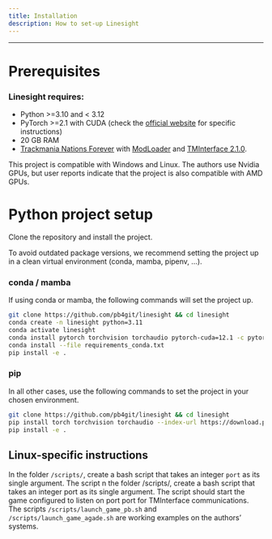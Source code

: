 ```yaml
---
title: Installation
description: How to set-up Linesight
---
```

--- 
# Prerequisites

### Linesight requires:
- Python >=3.10 and < 3.12
- PyTorch >=2.1 with CUDA (check the [official website](https://pytorch.org/get-started/locally/) for specific instructions)
- 20 GB RAM
- [Trackmania Nations Forever](https://store.steampowered.com/app/11020/TrackMania_Nations_Forever/) with [ModLoader](https://tomashu.dev/software/tmloader/) and [TMInterface 2.1.0](https://www.donadigo.com/tminterface/).

This project is compatible with Windows and Linux. The authors use Nvidia GPUs, but user reports indicate that the project is also compatible with AMD GPUs.

# Python project setup

Clone the repository and install the project.

To avoid outdated package versions, we recommend setting the project up in a clean virtual environment (conda, mamba, pipenv, …).

### conda / mamba

If using conda or mamba, the following commands will set the project up.

```bash
git clone https://github.com/pb4git/linesight && cd linesight
conda create -n linesight python=3.11
conda activate linesight
conda install pytorch torchvision torchaudio pytorch-cuda=12.1 -c pytorch -c nvidia # from pytorch website
conda install --file requirements_conda.txt
pip install -e .
```

### pip

In all other cases, use the following commands to set the project in your chosen environment.

```bash
git clone https://github.com/pb4git/linesight && cd linesight
pip install torch torchvision torchaudio --index-url https://download.pytorch.org/whl/cu121 # from pytorch website
pip install -e .
```

## Linux-specific instructions

In the folder ``/scripts/``, create a bash script that takes an integer ``port`` as its single argument. The script n the folder /scripts/, create a bash script that takes an integer port as its single argument. The script should start the game configured to listen on port port for TMInterface communications. The scripts ``/scripts/launch_game_pb.sh`` and ``/scripts/launch_game_agade.sh`` are working examples on the authors’ systems.

